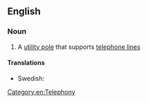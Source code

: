 ==English==

===Noun===
{{en-noun|head=[[telephone]] [[pole]]}}

# {{context|British|lang=en}} A [[utility pole]] that supports [[telephone line]]s

====Translations====
{{trans-top|utility pole that supports telephone lines}}
{{trans-mid}}
* Swedish: {{t|sv|telefonstolpe|c}}
{{trans-bottom}}

[[Category:en:Telephony]]